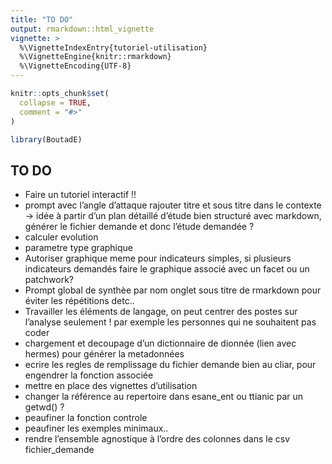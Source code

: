 ```yaml
---
title: "TO DO"
output: rmarkdown::html_vignette
vignette: >
  %\VignetteIndexEntry{tutoriel-utilisation}
  %\VignetteEngine{knitr::rmarkdown}
  %\VignetteEncoding{UTF-8}
---
```


```r
knitr::opts_chunk$set(
  collapse = TRUE,
  comment = "#>"
)
```

```r
library(BoutadE)
```

## TO DO 
- Faire un tutoriel interactif !!
- prompt avec l'angle d'attaque rajouter titre et sous titre dans le contexte -> idée à partir d'un plan détaillé d'étude bien structuré avec markdown, générer le fichier demande et donc l'étude demandée ?
- calculer evolution
- parametre type graphique 
- Autoriser graphique meme pour indicateurs simples, si plusieurs indicateurs demandés faire le graphique associé avec un facet ou un patchwork?
- Prompt global de synthèe par nom onglet sous titre de rmarkdown pour éviter les répétitions detc..
- Travailler les éléments de langage, on peut centrer des postes sur l'analyse seulement ! par exemple les personnes qui ne souhaitent pas coder
- chargement et decoupage d'un dictionnaire de dionnée (lien avec hermes) pour générer la metadonnées
- ecrire les regles de remplissage du fichier demande bien au cliar, pour engendrer la fonction associée
- mettre en place des vignettes d'utilisation
- changer la référence au repertoire dans esane_ent ou ttianic par un getwd() ?
- peaufiner la fonction controle
- peaufiner les exemples minimaux.. 
- rendre l'ensemble agnostique à l'ordre des colonnes dans le csv fichier_demande